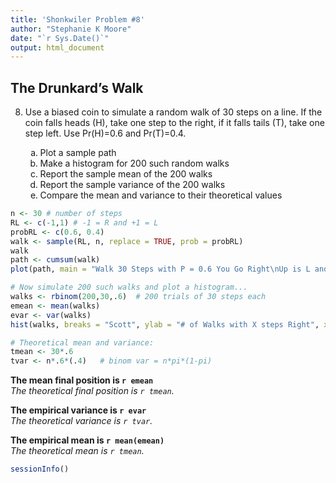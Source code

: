 ```yaml
---
title: 'Shonkwiler Problem #8'
author: "Stephanie K Moore"
date: "`r Sys.Date()`"
output: html_document
---
```

## The Drunkard's Walk ##   

8. Use a biased coin to simulate a random walk of 30 steps on a line.  If the coin falls heads (H), take one step to the right, if it falls tails (T), take one step left.  Use Pr(H)=0.6 and Pr(T)=0.4. 

    a) Plot a sample path
    b) Make a histogram for 200 such random walks
    c) Report the sample mean of the 200 walks
    d) Report the sample variance of the 200 walks
    e) Compare the mean and variance to their theoretical values
    
```r
n <- 30 # number of steps
RL <- c(-1,1) # -1 = R and +1 = L
probRL <- c(0.6, 0.4)
walk <- sample(RL, n, replace = TRUE, prob = probRL)
walk
path <- cumsum(walk)
plot(path, main = "Walk 30 Steps with P = 0.6 You Go Right\nUp is L and Down is R",type= "b")

# Now simulate 200 such walks and plot a histogram...
walks <- rbinom(200,30,.6)  # 200 trials of 30 steps each
emean <- mean(walks)
evar <- var(walks)
hist(walks, breaks = "Scott", ylab = "# of Walks with X steps Right", xlab = "# of Steps to the Right")

# Theoretical mean and variance:
tmean <- 30*.6
tvar <- n*.6*(.4)   # binom var = n*pi*(1-pi)
```
**The mean final position is `r emean`**     
*The theoretical final position is `r tmean`.*

**The empirical variance is `r evar`**    
*The theoretical variance is `r tvar`.*

**The empirical mean is `r mean(emean)`**    
*The theoretical mean is `r tmean`.*
```r
sessionInfo()
```